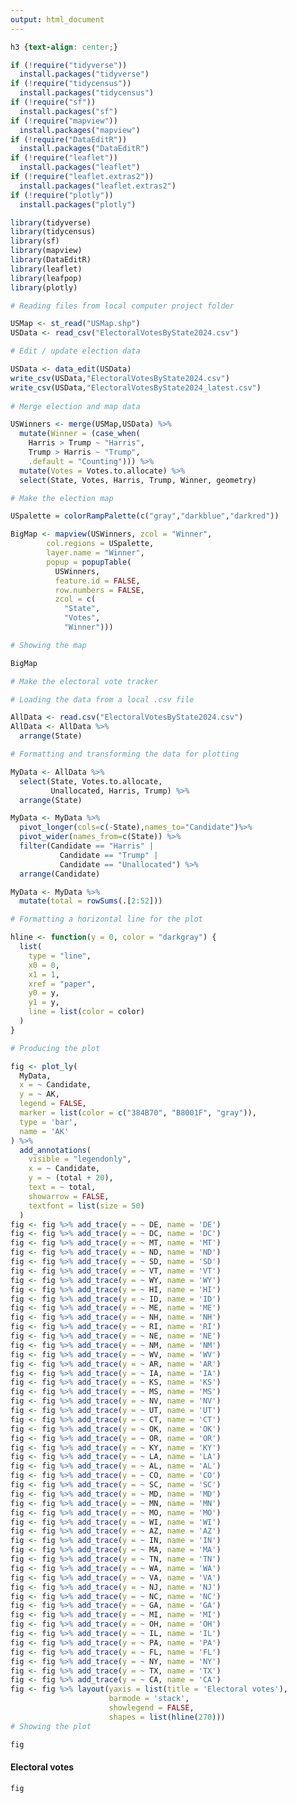 ---
output: html_document
---

```{css, echo=FALSE}
h3 {text-align: center;}
```

```{r, include=FALSE, message=FALSE, warning=FALSE}
if (!require("tidyverse"))
  install.packages("tidyverse")
if (!require("tidycensus"))
  install.packages("tidycensus")
if (!require("sf"))
  install.packages("sf")
if (!require("mapview"))
  install.packages("mapview")
if (!require("DataEditR"))
  install.packages("DataEditR")
if (!require("leaflet"))
  install.packages("leaflet")
if (!require("leaflet.extras2"))
  install.packages("leaflet.extras2")
if (!require("plotly"))
  install.packages("plotly")

library(tidyverse)
library(tidycensus)
library(sf)
library(mapview)
library(DataEditR)
library(leaflet)
library(leafpop)
library(plotly)

# Reading files from local computer project folder

USMap <- st_read("USMap.shp")
USData <- read_csv("ElectoralVotesByState2024.csv")

# Edit / update election data

USData <- data_edit(USData)
write_csv(USData,"ElectoralVotesByState2024.csv")
write_csv(USData,"ElectoralVotesByState2024_latest.csv")
          
# Merge election and map data

USWinners <- merge(USMap,USData) %>% 
  mutate(Winner = (case_when(
    Harris > Trump ~ "Harris",
    Trump > Harris ~ "Trump",
    .default = "Counting"))) %>%
  mutate(Votes = Votes.to.allocate) %>% 
  select(State, Votes, Harris, Trump, Winner, geometry)

# Make the election map

USpalette = colorRampPalette(c("gray","darkblue","darkred"))

BigMap <- mapview(USWinners, zcol = "Winner",
        col.regions = USpalette,
        layer.name = "Winner",
        popup = popupTable(
          USWinners,
          feature.id = FALSE,
          row.numbers = FALSE,
          zcol = c(
            "State",
            "Votes",
            "Winner")))

# Showing the map

BigMap

# Make the electoral vote tracker

# Loading the data from a local .csv file

AllData <- read.csv("ElectoralVotesByState2024.csv")
AllData <- AllData %>%
  arrange(State)

# Formatting and transforming the data for plotting

MyData <- AllData %>%
  select(State, Votes.to.allocate,
         Unallocated, Harris, Trump) %>% 
  arrange(State)

MyData <- MyData %>%
  pivot_longer(cols=c(-State),names_to="Candidate")%>%
  pivot_wider(names_from=c(State)) %>%
  filter(Candidate == "Harris" |
           Candidate == "Trump" |
           Candidate == "Unallocated") %>%
  arrange(Candidate)

MyData <- MyData %>% 
  mutate(total = rowSums(.[2:52]))

# Formatting a horizontal line for the plot

hline <- function(y = 0, color = "darkgray") {
  list(
    type = "line",
    x0 = 0,
    x1 = 1,
    xref = "paper",
    y0 = y,
    y1 = y,
    line = list(color = color)
  )
}

# Producing the plot

fig <- plot_ly(
  MyData,
  x = ~ Candidate,
  y = ~ AK,
  legend = FALSE,
  marker = list(color = c("384B70", "B8001F", "gray")),
  type = 'bar',
  name = 'AK'
) %>% 
  add_annotations(
    visible = "legendonly",
    x = ~ Candidate,
    y = ~ (total + 20),
    text = ~ total,
    showarrow = FALSE,
    textfont = list(size = 50)
  ) 
fig <- fig %>% add_trace(y = ~ DE, name = 'DE')
fig <- fig %>% add_trace(y = ~ DC, name = 'DC')
fig <- fig %>% add_trace(y = ~ MT, name = 'MT')
fig <- fig %>% add_trace(y = ~ ND, name = 'ND')
fig <- fig %>% add_trace(y = ~ SD, name = 'SD')
fig <- fig %>% add_trace(y = ~ VT, name = 'VT')
fig <- fig %>% add_trace(y = ~ WY, name = 'WY')
fig <- fig %>% add_trace(y = ~ HI, name = 'HI')
fig <- fig %>% add_trace(y = ~ ID, name = 'ID')
fig <- fig %>% add_trace(y = ~ ME, name = 'ME')
fig <- fig %>% add_trace(y = ~ NH, name = 'NH')
fig <- fig %>% add_trace(y = ~ RI, name = 'RI')
fig <- fig %>% add_trace(y = ~ NE, name = 'NE')
fig <- fig %>% add_trace(y = ~ NM, name = 'NM')
fig <- fig %>% add_trace(y = ~ WV, name = 'WV')
fig <- fig %>% add_trace(y = ~ AR, name = 'AR')
fig <- fig %>% add_trace(y = ~ IA, name = 'IA')
fig <- fig %>% add_trace(y = ~ KS, name = 'KS')
fig <- fig %>% add_trace(y = ~ MS, name = 'MS')
fig <- fig %>% add_trace(y = ~ NV, name = 'NV')
fig <- fig %>% add_trace(y = ~ UT, name = 'UT')
fig <- fig %>% add_trace(y = ~ CT, name = 'CT')
fig <- fig %>% add_trace(y = ~ OK, name = 'OK')
fig <- fig %>% add_trace(y = ~ OR, name = 'OR')
fig <- fig %>% add_trace(y = ~ KY, name = 'KY')
fig <- fig %>% add_trace(y = ~ LA, name = 'LA')
fig <- fig %>% add_trace(y = ~ AL, name = 'AL')
fig <- fig %>% add_trace(y = ~ CO, name = 'CO')
fig <- fig %>% add_trace(y = ~ SC, name = 'SC')
fig <- fig %>% add_trace(y = ~ MD, name = 'MD')
fig <- fig %>% add_trace(y = ~ MN, name = 'MN')
fig <- fig %>% add_trace(y = ~ MO, name = 'MO')
fig <- fig %>% add_trace(y = ~ WI, name = 'WI')
fig <- fig %>% add_trace(y = ~ AZ, name = 'AZ')
fig <- fig %>% add_trace(y = ~ IN, name = 'IN')
fig <- fig %>% add_trace(y = ~ MA, name = 'MA')
fig <- fig %>% add_trace(y = ~ TN, name = 'TN')
fig <- fig %>% add_trace(y = ~ WA, name = 'WA')
fig <- fig %>% add_trace(y = ~ VA, name = 'VA')
fig <- fig %>% add_trace(y = ~ NJ, name = 'NJ')
fig <- fig %>% add_trace(y = ~ NC, name = 'NC')
fig <- fig %>% add_trace(y = ~ GA, name = 'GA')
fig <- fig %>% add_trace(y = ~ MI, name = 'MI')
fig <- fig %>% add_trace(y = ~ OH, name = 'OH')
fig <- fig %>% add_trace(y = ~ IL, name = 'IL')
fig <- fig %>% add_trace(y = ~ PA, name = 'PA')
fig <- fig %>% add_trace(y = ~ FL, name = 'FL')
fig <- fig %>% add_trace(y = ~ NY, name = 'NY')
fig <- fig %>% add_trace(y = ~ TX, name = 'TX')
fig <- fig %>% add_trace(y = ~ CA, name = 'CA')
fig <- fig %>% layout(yaxis = list(title = 'Electoral votes'),
                      barmode = 'stack',
                      showlegend = FALSE,
                      shapes = list(hline(270)))
# Showing the plot

fig

```

#### **Electoral votes**

```{r, echo=FALSE, warning=FALSE, message=FALSE}
fig
```
